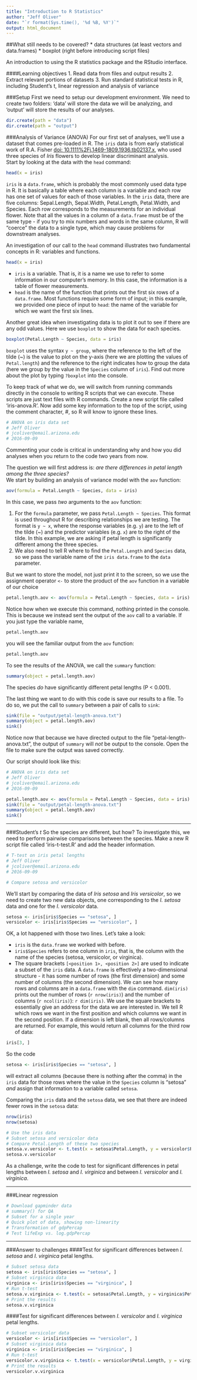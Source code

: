 ```yaml
---
title: "Introduction to R Statistics"
author: "Jeff Oliver"
date: "`r format(Sys.time(), '%d %B, %Y')`"
output: html_document
---
```


##What still needs to be covered?
* data structures (at least vectors and data.frames)
* boxplot (right before introducing script files)

An introduction to using the R statistics package and the RStudio interface.

####Learning objectives
1. Read data from files and output results
2. Extract relevant portions of datasets
3. Run standard statistical tests in R, including Student's t, linear regression
and analysis of variance
  
###Setup
First we need to setup our development environment. We need to create two folders: 'data' will store the data we will be analyzing, and 'output' will store the results of our analyses.
```r
dir.create(path = "data")
dir.create(path = "output")
```

###Analysis of Variance (ANOVA)
For our first set of analyses, we'll use a dataset that comes pre-loaded in R. The `iris` data is from early statistical work of R.A. Fisher [doi: 10.1111%2Fj.1469-1809.1936.tb02137.x](https://dx.doi.org/10.1111%2Fj.1469-1809.1936.tb02137.x), who used three species of _Iris_ flowers to develop linear discriminant analysis.  
Start by looking at the data with the `head` command:
```r
head(x = iris)
```
`iris` is a `data.frame`, which is probably the most commonly used data type in R. It is basically a table where each column is a variable and each row has one set of values for each of those variables. In the `iris` data, there are five columns: Sepal.Length, Sepal.Width, Petal.Length, Petal.Width, and Species. Each row corresponds to the measurements for an individual flower. Note that all the values in a column of a `data.frame` must be of the same type - if you try to mix numbers and words in the same column, R will "coerce" the data to a single type, which may cause problems for downstream analyses.  

An investigation of our call to the `head` command illustrates two fundamental concepts in R: variables and functions.
```r
head(x = iris)
```
* `iris` is a variable. That is, it is a name we use to refer to some information in our computer's memory. In this case, the information is a table of flower measurements.
* `head` is the name of the function that prints out the first six rows of a `data.frame`. Most functions require some form of input; in this example, we provided one piece of input to `head`: the name of the variable for which we want the first six lines.  

Another great idea when investigating data is to plot it out to see if there are any odd values. Here we use `boxplot` to show the data for each species.
```r
boxplot(Petal.Length ~ Species, data = iris)
```
  
`boxplot` uses the syntax `y ~ group`, where the reference to the left of the tilde (~) is the value to plot on the y-axis (here we are plotting the values of `Petal.length`) and the reference to the right indicates how to group the data (here we group by the value in the `Species` column of `iris`). Find out more about the plot by typing `?boxplot` into the console.
  
To keep track of what we do, we will switch from running commands directly in the console to writing R scripts that we can execute. These scripts are just text files with R commands. Create a new script file called 'iris-anova.R'. Now add some key information to the top of the script, using the comment character, #, so R will know to ignore these lines.
```r
# ANOVA on iris data set
# Jeff Oliver
# jcoliver@email.arizona.edu
# 2016-09-09
```
Commenting your code is critical in understanding why and how you did analyses when you return to the code two years from now.  
  
The question we will first address is: _are there differences in petal length among the three species?_  
We start by building an analysis of variance model with the `aov` function:
```r
aov(formula = Petal.Length ~ Species, data = iris)
```
In this case, we pass _two_ arguments to the `aov` function:

1. For the `formula` parameter, we pass `Petal.Length ~ Species`. This format is used throughout R for describing relationships we are testing. The format is `y ~ x`, where the response variables (e.g. `y`) are to the left of the tilde (~) and the predictor variables (e.g. `x`) are to the right of the tilde. In this example, we are asking if petal length is significantly different among the three species.
2. We also need to tell R where to find the `Petal.Length` and `Species` data, so we pass the variable name of the `iris data.frame` to the `data` parameter.  

But we want to store the model, not just print it to the screen, so we use the assignment operator `<-` to store the product of the `aov` function in a variable of our choice
```r
petal.length.aov <- aov(formula = Petal.Length ~ Species, data = iris)
```
Notice how when we execute this command, nothing printed in the console. This is because we instead sent the output of the `aov` call to a variable. If you just type the variable name,
```r
petal.length.aov
```
you will see the familiar output from the `aov` function:  
```r
petal.length.aov
```
To see the results of the ANOVA, we call the `summary` function:
```r
summary(object = petal.length.aov)
```
The species _do_ have significantly different petal lengths (P < 0.001).  
  
The last thing we want to do with this code is save our results to a file. To do so, we put the call to `summary` between a pair of calls to `sink`:
```r
sink(file = "output/petal-length-anova.txt")
summary(object = petal.length.aov)
sink()
```
Notice now that because we have directed output to the file "petal-length-anova.txt", the output of `summary` will _not_ be output to the console. Open the file to make sure the output was saved correctly.  
  
Our script should look like this:
```r
# ANOVA on iris data set
# Jeff Oliver
# jcoliver@email.arizona.edu
# 2016-09-09

petal.length.aov <- aov(formula = Petal.Length ~ Species, data = iris)
sink(file = "output/petal-length-anova.txt")
summary(object = petal.length.aov)
sink()
```

---

###Student's _t_
So the species are different, but how? To investigate this, we need to perform pairwise comparisons between the species. Make a new R script file called 'iris-t-test.R' and add the header information.
```r
# T-test on iris petal lengths
# Jeff Oliver
# jcoliver@email.arizona.edu
# 2016-09-09

# Compare setosa and versicolor
```
We'll start by comparing the data of _Iris setosa_ and _Iris versicolor_, so we need to create two new data objects, one corresponding to the _I. setosa_ data and one for the _I. versicolor_ data.
```r
setosa <- iris[iris$Species == "setosa", ]
versicolor <- iris[iris$Species == "versicolor", ]
```
OK, a lot happened with those two lines. Let's take a look:

* `iris` is the `data.frame` we worked with before.
* `iris$Species` refers to one column in `iris`, that is, the column with the name of the species (setosa, versicolor, or virginica).
* The square brackets `[<position 1>, <position 2>]` are used to indicate a subset of the `iris` data. A `data.frame` is effectively a two-dimensional structure - it has some number of rows (the first dimension) and some number of columns (the second dimension). We can see how many rows and columns are in a `data.frame` with the `dim` command. `dim(iris)` prints out the number of rows (`r nrow(iris)`) and the number of columns (`r ncol(iris)`): `r dim(iris)`. We use the square brackets to essentially give an address for the data we are interested in. We tell R which rows we want in the first position and which columns we want in the second position. If a dimension is left blank, then all rows/columns are returned. For example, this would return all columns for the third row of data:
```r
iris[3, ]
```
So the code 
```r
setosa <- iris[iris$Species == "setosa", ]
```
will extract all columns (because there is nothing after the comma) in the `iris` data for those rows where the value in the `Species` column is "setosa" _and_ assign that information to a variable called `setosa`.  
  
Comparing the `iris` data and the `setosa` data, we see that there are indeed fewer rows in the `setosa` data:
```r
nrow(iris)
nrow(setosa)
```


```r

# Use the iris data
# Subset setosa and versicolor data
# Compare Petal.Length of these two species
setosa.v.versicolor <- t.test(x = setosa$Petal.Length, y = versicolor$Petal.Length)
setosa.v.versicolor
```
As a challenge, write the code to test for significant differences in petal lengths between _I. setosa_ and _I. virginica_ and between _I. versicolor_ and _I. virginica_.

---

###Linear regression
```r
# Download gapminder data
# summary() for QA
# Subset for a single year
# Quick plot of data, showing non-linearity
# Transformation of gdpPercap
# Test lifeExp vs. log.gdpPercap
```

---

###Answer to challenges
####Test for significant differences between _I. setosa_ and _I. virginica_ petal lengths.
```r
# Subset setosa data
setosa <- iris[iris$Species == "setosa", ]
# Subset virginica data
virginica <- iris[iris$Species == "virginica", ]
# Run t-test
setosa.v.virginica <- t.test(x = setosa$Petal.Length, y = virginica$Petal.Length)
# Print the results
setosa.v.virginica
```
####Test for significant differences between _I. versicolor_ and _I. virginica_ petal lengths.
```r
# Subset versicolor data
versicolor <- iris[iris$Species == "versicolor", ]
# Subset virginica data
virginica <- iris[iris$Species == "virginica", ]
# Run t-test
versicolor.v.virginica <- t.test(x = versicolor$Petal.Length, y = virginica$Petal.Length)
# Print the results
versicolor.v.virginica
```
